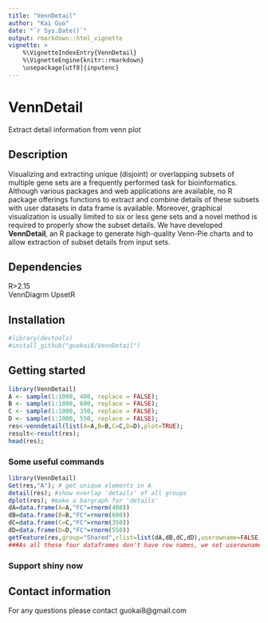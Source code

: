 ```yaml
---
title: "VennDetail"
author: "Kai Guo"
date: "`r Sys.Date()`"
output: rmarkdown::html_vignette
vignette: >
    %\VignetteIndexEntry{VennDetail}
    %\VignetteEngine{knitr::rmarkdown}
    \usepackage[utf8]{inputenc}
---
```


# VennDetail

Extract detail information from venn plot    

## Description

Visualizing and extracting unique (disjoint) or overlapping subsets of multiple 
gene sets are a frequently performed task for bioinformatics. Although various 
packages and web applications are available, no R package offerings functions to
extract and combine details of these subsets with user datasets in data frame is
available. Moreover, graphical visualization is usually limited to six or less 
gene sets and a novel method is required to properly show the subset details.
We have developed __VennDetail__, an R package to generate high-quality Venn-Pie
charts and to allow extraction of subset details from input sets.  

## Dependencies

R>2.15  
VennDiagrm
UpsetR

## Installation
``` r
#library(devtools)    
#install_github("guokai8/VennDetail")
``` 
## Getting started
``` r
library(VennDetail)
A <- sample(1:1000, 400, replace = FALSE);
B <- sample(1:1000, 600, replace = FALSE);
C <- sample(1:1000, 350, replace = FALSE);
D <- sample(1:1000, 550, replace = FALSE);
res<-venndetail(list(A=A,B=B,C=C,D=D),plot=TRUE);
result<-result(res);
head(res);
```  
### Some useful commands
```  r
library(VennDetail)
Get(res,"A"); # get unique elements in A
detail(res); #show overlap 'details' of all groups
dplot(res); #make a bargraph for 'details'
dA=data.frame(A=A,"FC"=rnorm(400))
dB=data.frame(B=B,"FC"=rnorm(600))
dC=data.frame(C=C,"FC"=rnorm(350))
dD=data.frame(D=D,"FC"=rnorm(550))
getFeature(res,group="Shared",rlist=list(dA,dB,dC,dD),userowname=FALSE,gind=c("A","B","C","D"))
###As all these four dataframes don't have row names, we set userowname to be FALSE
``` 
### Support shiny now

## Contact information

For any questions please contact guokai8@gmail.com
